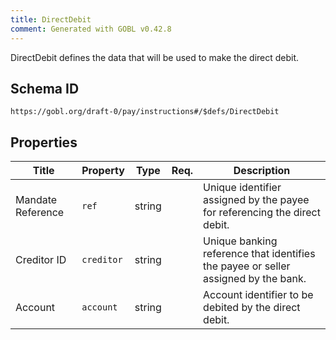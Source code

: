 ```yaml
---
title: DirectDebit
comment: Generated with GOBL v0.42.8
---
```


DirectDebit defines the data that will be used to make the direct debit.

## Schema ID

`https://gobl.org/draft-0/pay/instructions#/$defs/DirectDebit`

## Properties

| Title             | Property   | Type   | Req. | Description                                                                        |
|-------------------|------------|--------|------|------------------------------------------------------------------------------------|
| Mandate Reference | `ref`      | string |      | Unique identifier assigned by the payee for referencing the direct debit.          |
| Creditor ID       | `creditor` | string |      | Unique banking reference that identifies the payee or seller assigned by the bank. |
| Account           | `account`  | string |      | Account identifier to be debited by the direct debit.                              |

